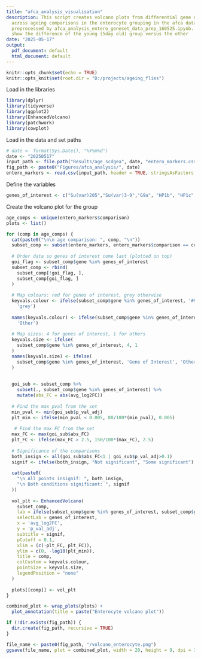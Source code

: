 ```yaml
---
title: "afca_analysis_visualisation"
description: This script creates volcano plots from differential gene expression results
  across ageing comparisons in the enterocyte grouping in the afca data which was
  preprocessed by afca_analysis_entero_geneset_data_prep_160525.ipynb. The plot will
  show the difference of the young (5day old) group versus the other
date: "2025-05-17"
output:
  pdf_document: default
  html_document: default
---
```


```r
knitr::opts_chunk$set(echo = TRUE)
knitr::opts_knit$set(root.dir = "D:/projects/ageing_flies")
```

Load in the libraries
```r
library(dplyr)
library(tidyverse)
library(ggplot2)
library(EnhancedVolcano)
library(patchwork)
library(cowplot)
```

Load in the data and set paths
```r
# date <- format(Sys.Date(), "%Y%m%d")
date <- "20250517"
input_path <- file.path("Results/age_scdgea", date, "entero_markers.csv")
fig_path <- paste0("Figures/afca_analysis/", date)
entero_markers <- read.csv(input_path, header = TRUE, stringsAsFactors = FALSE)
```

Define the variables
```r
genes_of_interest <- c("Su(var)205","Su(var)3-9","G9a", "HP1b", "HP1c", "HP4", "HP5", "HP6", "ADD1", "Su(var)2-HP2", "Su(var)3-7", "Lam", "LamC", "LBR", "Kdm4A", "Kdm4B", "His2Av", "His3.3A", "His3.3B")
```

Create the volcano plot for the group
```r
age_comps <- unique(entero_markers$comparison)
plots <- list()

for (comp in age_comps) {
  cat(paste0("\n\n age comparison: ", comp, "\n"))
  subset_comp <- subset(entero_markers, entero_markers$comparison == comp)
  
  # Order data so genes of interest come last (plotted on top)
  goi_flag <- subset_comp$gene %in% genes_of_interest
  subset_comp <- rbind(
    subset_comp[!goi_flag, ],
    subset_comp[goi_flag, ]
  )
  
  # Map colours: red for genes of interest, grey otherwise
  keyvals.colour <- ifelse(subset_comp$gene %in% genes_of_interest, '#920000',
    'grey')
  
  names(keyvals.colour) <- ifelse(subset_comp$gene %in% genes_of_interest, 'Gene of Interest',
    'Other')
  
  # Map sizes: 4 for genes of interest, 1 for others
  keyvals.size <- ifelse(
    subset_comp$gene %in% genes_of_interest, 4, 1
  )
  names(keyvals.size) <- ifelse(
    subset_comp$gene %in% genes_of_interest, 'Gene of Interest', 'Other'
  )
  
  
  goi_sub <- subset_comp %>%
    subset(., subset_comp$gene %in% genes_of_interest) %>%
    mutate(abs_FC = abs(avg_log2FC))
  
  # Find the max pval from the set
  min_pval <- min(goi_sub$p_val_adj)
  plt_min <- ifelse(min_pval < 0.005, 80/100*(min_pval), 0.005)
  
   # Find the max FC from the set
  max_FC <- max(goi_sub$abs_FC)
  plt_FC <- ifelse(max_FC > 2.5, 150/100*(max_FC), 2.5)
  
  # Significance of the comparisons
  both_insign <- all(goi_sub$abs_FC<1 | goi_sub$p_val_adj>0.1)
  signif <- ifelse(both_insign, "Not significant", "Some significant")
  
  cat(paste0(
    "\n All points insignif: ", both_insign,
    "\n Both conditions significant: ", signif
  ))
  
  vol_plt <- EnhancedVolcano(
    subset_comp,
    lab = ifelse(subset_comp$gene %in% genes_of_interest, subset_comp$gene, ""),
    selectLab = genes_of_interest,
    x = 'avg_log2FC',
    y = 'p_val_adj',
    subtitle = signif,
    pCutoff = 0.1,
    xlim = (c(-plt_FC, plt_FC)),
    ylim = c(0, -log10(plt_min)),
    title = comp,
    colCustom = keyvals.colour,
    pointSize = keyvals.size,
    legendPosition = "none"
  )
  
  plots[[comp]] <- vol_plt
}

combined_plot <- wrap_plots(plots) + 
  plot_annotation(title = paste("Enterocyte volcano plot"))

if (!dir.exists(fig_path)) {
  dir.create(fig_path, recursive = TRUE)
}

file_name <- paste0(fig_path, "/volcano_enterocyte.png")
ggsave(file_name, plot = combined_plot, width = 20, height = 9, dpi = 300)
```

